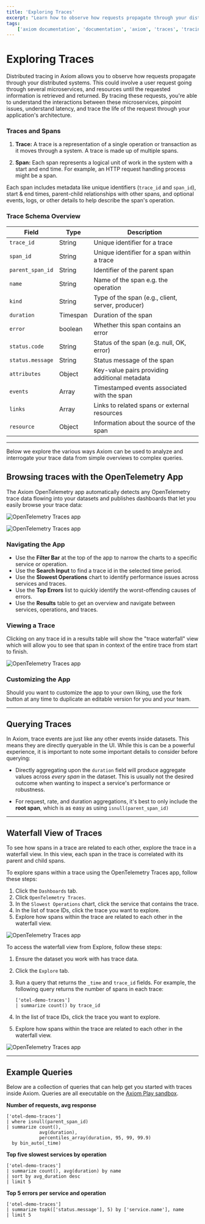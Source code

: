 ```yaml
---
title: 'Exploring Traces'
excerpt: "Learn how to observe how requests propagate through your distributed systems, understand the interactions between microservices, and trace the life of the request through your application's architecture."
tags:
    ['axiom documentation', 'documentation', 'axiom', 'traces', 'tracing', 'span', 'trace', 'schema', 'http', 'otel', 'otlp', 'waterfall view']
---
```


# Exploring Traces

Distributed tracing in Axiom allows you to observe how requests propagate through your distributed systems. This could involve a user request going through several microservices, and resources until the requested information is retrieved and returned. By tracing these requests, you're able to understand the interactions between these microservices, pinpoint issues, understand latency, and trace the life of the request through your application's architecture.

### Traces and Spans

1. **Trace:** A trace is a representation of a single operation or transaction as it moves through a system. A trace is made up of multiple spans.

2. **Span:** Each span represents a logical unit of work in the system with a start and end time. For example, an HTTP request handling process might be a span.

Each span includes metadata like unique identifiers (`trace_id` and `span_id`), start & end times, parent-child relationships with other spans, and optional events, logs, or other details to help describe the span's operation.

### Trace Schema Overview

| Field            | Type     | Description                                       |
| ---------------- | -------- | ------------------------------------------------- |
| `trace_id`       | String   | Unique identifier for a trace                     |
| `span_id`        | String   | Unique identifier for a span within a trace       |
| `parent_span_id` | String   | Identifier of the parent span                     |
| `name`           | String   | Name of the span e.g. the operation               |
| `kind`           | String   | Type of the span (e.g., client, server, producer) |
| `duration`       | Timespan | Duration of the span                              |
| `error`          | boolean  | Whether this span contains an error               |
| `status.code`    | String   | Status of the span (e.g. null, OK, error)         |
| `status.message` | String   | Status message of the span                        |
| `attributes`     | Object   | Key-value pairs providing additional metadata     |
| `events`         | Array    | Timestamped events associated with the span       |
| `links`          | Array    | Links to related spans or external resources      |
| `resource`       | Object   | Information about the source of the span          |

---

Below we explore the various ways Axiom can be used to analyze and interrogate your trace data from simple overviews to complex queries.


## Browsing traces with the OpenTelemetry App

The Axiom OpenTelemetry app automatically detects any OpenTelemetry trace data flowing into your datasets and publishes dashboards that let you easily browse your trace data:

![OpenTelemetry Traces app](/doc-assets/shots/otel-traces-apps.png)

![OpenTelemetry Traces app](/doc-assets/shots/otel-traces-app-default.png)

### Navigating the App

- Use the **Filter Bar** at the top of the app to narrow the charts to a specific service or operation.
- Use the **Search Input** to find a trace id in the selected time period.
- Use the **Slowest Operations** chart to identify performance issues across services and traces.
- Use the **Top Errors** list to quickly identify the worst-offending causes of errors.
- Use the **Results** table to get an overview and navigate between services, operations, and traces.

### Viewing a Trace

Clicking on any trace id in a results table will show the "trace waterfall" view which will allow you to see that span in context of the entire trace from start to finish.

![OpenTelemetry Traces app](/doc-assets/shots/otel-traces-app-view-waterfall.png)

### Customizing the App

Should you want to customize the app to your own liking, use the fork button at any time to duplicate an editable version for you and your team.

---

## Querying Traces

In Axiom, trace events are just like any other events inside datasets. This means they are directly queryable in the UI. While this is can be a powerful experience, it is important to note some important details to consider before querying:

- Directly aggregating upon the `duration` field will produce aggregate values across _every span_ in the dataset. This is usually not the desired outcome when wanting to inspect a service's performance or robustness.

- For request, rate, and duration aggregations, it's best to only include the **root span**, which is as easy as using `isnull(parent_span_id)`

---

## Waterfall View of Traces

To see how spans in a trace are related to each other, explore the trace in a waterfall view. In this view, each span in the trace is correlated with its parent and child spans.

To explore spans within a trace using the OpenTelemetry Traces app, follow these steps:

1. Click the `Dashboards` tab.
2. Click `OpenTelemetry Traces`.
3. In the `Slowest Operations` chart, click the service that contains the trace.
4. In the list of trace IDs, click the trace you want to explore.
5. Explore how spans within the trace are related to each other in the waterfall view.

![OpenTelemetry Traces app](/doc-assets/shots/otel-traces-app-waterfall.png)


To access the waterfall view from Explore, follow these steps:

1. Ensure the dataset you work with has trace data.
2. Click the `Explore` tab.
3. Run a query that returns the `_time` and `trace_id` fields. For example, the following query returns the number of spans in each trace:

    ```apl
    ['otel-demo-traces']
    | summarize count() by trace_id
    ```

4. In the list of trace IDs, click the trace you want to explore.
5. Explore how spans within the trace are related to each other in the waterfall view.

![OpenTelemetry Traces app](/doc-assets/shots/otel-traces-app-trace-ids.png)

---

## Example Queries

Below are a collection of queries that can help get you started with traces inside Axiom. Queries are all executable on the [Axiom Play sandbox](https://axiom.co/play).

**Number of requests, avg response**

```apl
['otel-demo-traces']
| where isnull(parent_span_id)
| summarize count(),
            avg(duration),
            percentiles_array(duration, 95, 99, 99.9)
  by bin_auto(_time)

```

**Top five slowest services by operation**

```apl
['otel-demo-traces']
| summarize count(), avg(duration) by name
| sort by avg_duration desc
| limit 5
```

**Top 5 errors per service and operation**

```apl
['otel-demo-traces']
| summarize topk(['status.message'], 5) by ['service.name'], name
| limit 5
```
